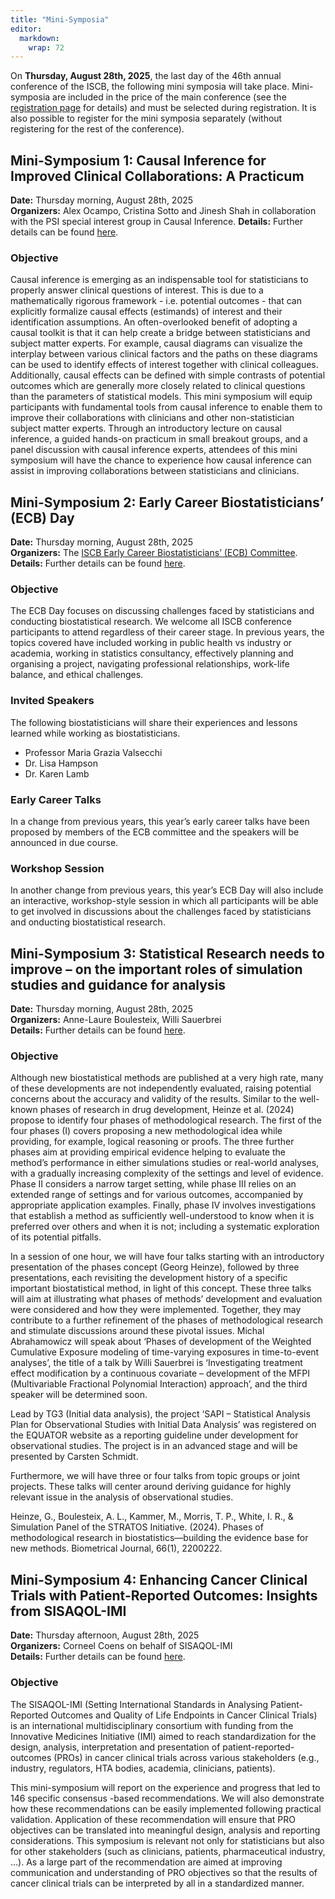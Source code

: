 ```yaml
---
title: "Mini-Symposia"
editor: 
  markdown: 
    wrap: 72
---
```


On **Thursday, August 28th, 2025**, the last day of the 46th annual conference of the ISCB, the following mini symposia will take place. Mini-symposia are included in the price of the main conference (see the [registration page](registration.qmd) for details) and must be selected during registration.
It is also possible to register for the mini symposia separately (without registering for the rest of the conference). 

## Mini-Symposium 1: Causal Inference for Improved Clinical Collaborations: A Practicum

**Date:** Thursday morning, August 28th, 2025\
**Organizers:** Alex Ocampo, Cristina Sotto and Jinesh Shah in collaboration with the
PSI special interest group in Causal Inference.
**Details:** Further details can be found [here](mini-symposia-1.qmd).

### Objective

Causal inference is emerging as an indispensable tool for statisticians
to properly answer clinical questions of interest. This is due to a
mathematically rigorous framework - i.e. potential outcomes - that can
explicitly formalize causal effects (estimands) of interest and their
identification assumptions. An often-overlooked benefit of adopting a
causal toolkit is that it can help create a bridge between statisticians
and subject matter experts. For example, causal diagrams can visualize
the interplay between various clinical factors and the paths on these
diagrams can be used to identify effects of interest together with
clinical colleagues. Additionally, causal effects can be defined with
simple contrasts of potential outcomes which are generally more closely
related to clinical questions than the parameters of statistical models.
This mini symposium will equip participants with fundamental tools from
causal inference to enable them to improve their collaborations with
clinicians and other non-statistician subject matter experts. Through an
introductory lecture on causal inference, a guided hands-on practicum in
small breakout groups, and a panel discussion with causal inference
experts, attendees of this mini symposium will have the chance to
experience how causal inference can assist in improving collaborations
between statisticians and clinicians.

## Mini-Symposium 2: Early Career Biostatisticians' (ECB) Day

**Date:** Thursday morning, August 28th, 2025\
**Organizers:** The [ISCB Early Career Biostatisticians’ (ECB) Committee](https://iscb.international/early-career-biostatisticians/).\
**Details:** Further details can be found [here](mini-symposia-2.qmd).

### Objective

The ECB Day focuses on discussing challenges faced by statisticians and
conducting biostatistical research. We welcome all ISCB conference
participants to attend regardless of their career stage. In previous
years, the topics covered have included working in public health vs
industry or academia, working in statistics consultancy, effectively
planning and organising a project, navigating professional
relationships, work-life balance, and ethical challenges.

### Invited Speakers

The following biostatisticians will share their experiences and lessons
learned while working as biostatisticians.

-   Professor Maria Grazia Valsecchi
-   Dr. Lisa Hampson
-   Dr. Karen Lamb

### Early Career Talks

In a change from previous years, this year’s early career talks have
been proposed by members of the ECB committee and the speakers will be
announced in due course.

### Workshop Session

In another change from previous years, this year’s ECB Day will also
include an interactive, workshop-style session in which all participants
will be able to get involved in discussions about the challenges faced
by statisticians and onducting biostatistical research.

## Mini-Symposium 3: Statistical Research needs to improve – on the important roles of simulation studies and guidance for analysis

**Date:** Thursday morning, August 28th, 2025\
**Organizers:** Anne-Laure Boulesteix, Willi Sauerbrei\
**Details:** Further details can be found [here](mini-symposia-3.qmd).

### Objective

Although new biostatistical methods are published at a very high rate,
many of these developments are not independently evaluated, raising
potential concerns about the accuracy and validity of the results.
Similar to the well-known phases of research in drug development, Heinze
et al. (2024) propose to identify four phases of methodological
research. The first of the four phases (I) covers proposing a new
methodological idea while providing, for example, logical reasoning or
proofs. The three further phases aim at providing empirical evidence
helping to evaluate the method’s performance in either simulations
studies or real-world analyses, with a gradually increasing complexity
of the settings and level of evidence. Phase II considers a narrow
target setting, while phase III relies on an extended range of settings
and for various outcomes, accompanied by appropriate application
examples. Finally, phase IV involves investigations that establish a
method as sufficiently well-understood to know when it is preferred over
others and when it is not; including a systematic exploration of its
potential pitfalls.

In a session of one hour, we will have four talks starting with an
introductory presentation of the phases concept (Georg Heinze), followed
by three presentations, each revisiting the development history of a
specific important biostatistical method, in light of this concept.
These three talks will aim at illustrating what phases of methods’
development and evaluation were considered and how they were
implemented. Together, they may contribute to a further refinement of
the phases of methodological research and stimulate discussions around
these pivotal issues. Michal Abrahamowicz will speak about ‘Phases of
development of the Weighted Cumulative Exposure modeling of time-varying
exposures in time-to-event analyses’, the title of a talk by Willi
Sauerbrei is ‘Investigating treatment effect modification by a
continuous covariate – development of the MFPI (Multivariable Fractional
Polynomial Interaction) approach’, and the third speaker will be
determined soon.

Lead by TG3 (Initial data analysis), the project ‘SAPI – Statistical
Analysis Plan for Observational Studies with Initial Data Analysis’ was
registered on the EQUATOR website as a reporting guideline under
development for observational studies. The project is in an advanced
stage and will be presented by Carsten Schmidt.

Furthermore, we will have three or four talks from topic groups or joint
projects. These talks will center around deriving guidance for highly
relevant issue in the analysis of observational studies.

Heinze, G., Boulesteix, A. L., Kammer, M., Morris, T. P., White, I. R.,
& Simulation Panel of the STRATOS Initiative. (2024). Phases of
methodological research in biostatistics—building the evidence base for
new methods. Biometrical Journal, 66(1), 2200222.

## Mini-Symposium 4: Enhancing Cancer Clinical Trials with Patient-Reported Outcomes: Insights from SISAQOL-IMI

**Date:** Thursday afternoon, August 28th, 2025\
**Organizers:** Corneel Coens on behalf of SISAQOL-IMI\
**Details:** Further details can be found [here](mini-symposia-4.qmd).

### Objective

The SISAQOL-IMI (Setting International Standards in Analysing
Patient-Reported Outcomes and Quality of Life Endpoints in Cancer
Clinical Trials) is an international multidisciplinary consortium with
funding from the Innovative Medicines Initiative (IMI) aimed to reach
standardization for the design, analysis, interpretation and
presentation of patient-reported-outcomes (PROs) in cancer clinical
trials across various stakeholders (e.g., industry, regulators, HTA
bodies, academia, clinicians, patients).

This mini-symposium will report on the experience and progress that led
to 146 specific consensus -based recommendations. We will also
demonstrate how these recommendations can be easily implemented
following practical validation. Application of these recommendation will
ensure that PRO objectives can be translated into meaningful design,
analysis and reporting considerations. This symposium is relevant not
only for statisticians but also for other stakeholders (such as
clinicians, patients, pharmaceutical industry, …). As a large part of
the recommendation are aimed at improving communication and
understanding of PRO objectives so that the results of cancer clinical
trials can be interpreted by all in a standardized manner.
